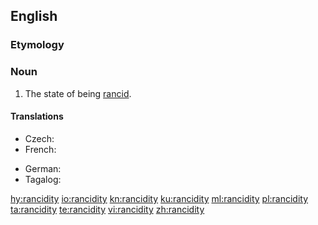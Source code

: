 ==English==

===Etymology===
{{suffix|en|rancid|ity}}

===Noun===
{{en-noun|~|rancidities}}

# The state of being [[rancid]].

====Translations====
{{trans-top|state of being rancid}}
* Czech: {{t+|cs|žluklost|f}}
* French: {{t+|fr|rancidité|f}}
{{trans-mid}}
* German: {{t|de|Ranzigkeit|f}}
* Tagalog: {{t|tl|anta}}
{{trans-bottom}}

[[hy:rancidity]]
[[io:rancidity]]
[[kn:rancidity]]
[[ku:rancidity]]
[[ml:rancidity]]
[[pl:rancidity]]
[[ta:rancidity]]
[[te:rancidity]]
[[vi:rancidity]]
[[zh:rancidity]]